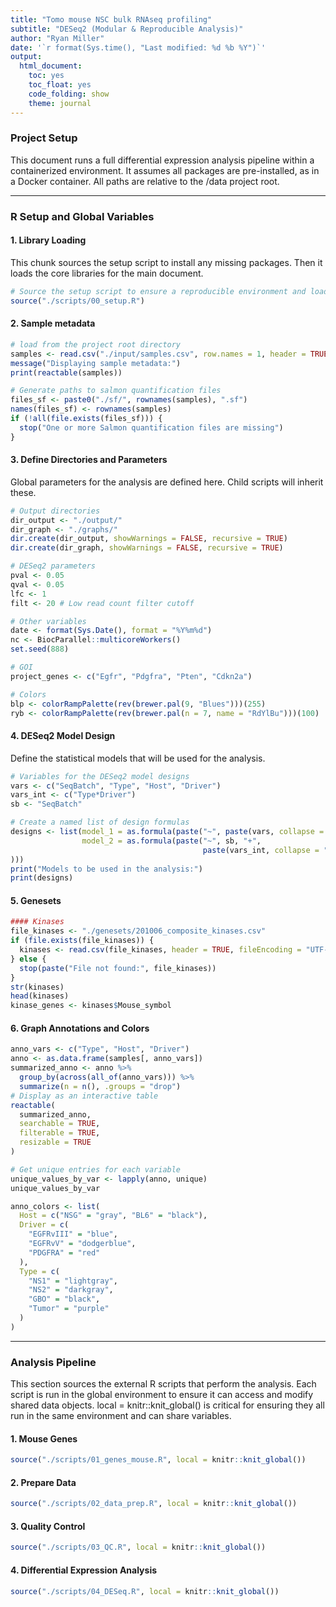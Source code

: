 ```yaml
---
title: "Tomo mouse NSC bulk RNAseq profiling"
subtitle: "DESeq2 (Modular & Reproducible Analysis)"
author: "Ryan Miller"
date: '`r format(Sys.time(), "Last modified: %d %b %Y")`'
output:
  html_document:
    toc: yes
    toc_float: yes
    code_folding: show
    theme: journal
---
```


### Project Setup
This document runs a full differential expression analysis pipeline within a containerized environment.  It assumes all packages are pre-installed, as in a Docker container. All paths are relative to the /data project root.

<hr>

### R Setup and Global Variables

#### 1. Library Loading
This chunk sources the setup script to install any missing packages. Then it loads the core libraries for the main document.
```r
# Source the setup script to ensure a reproducible environment and load all packages
source("./scripts/00_setup.R")
```

#### 2. Sample metadata 
```r
# load from the project root directory
samples <- read.csv("./input/samples.csv", row.names = 1, header = TRUE)
message("Displaying sample metadata:")
print(reactable(samples))

# Generate paths to salmon quantification files
files_sf <- paste0("./sf/", rownames(samples), ".sf")
names(files_sf) <- rownames(samples)
if (!all(file.exists(files_sf))) {
  stop("One or more Salmon quantification files are missing")
}
```


#### 3. Define Directories and Parameters
Global parameters for the analysis are defined here. Child scripts will inherit these.
```r
# Output directories
dir_output <- "./output/"
dir_graph <- "./graphs/"
dir.create(dir_output, showWarnings = FALSE, recursive = TRUE)
dir.create(dir_graph, showWarnings = FALSE, recursive = TRUE)

# DESeq2 parameters
pval <- 0.05
qval <- 0.05
lfc <- 1
filt <- 20 # Low read count filter cutoff

# Other variables
date <- format(Sys.Date(), format = "%Y%m%d")
nc <- BiocParallel::multicoreWorkers()
set.seed(888)

# GOI
project_genes <- c("Egfr", "Pdgfra", "Pten", "Cdkn2a")

# Colors
blp <- colorRampPalette(rev(brewer.pal(9, "Blues")))(255)
ryb <- colorRampPalette(rev(brewer.pal(n = 7, name = "RdYlBu")))(100)
```

#### 4. DESeq2 Model Design
Define the statistical models that will be used for the analysis.
```r
# Variables for the DESeq2 model designs
vars <- c("SeqBatch", "Type", "Host", "Driver")
vars_int <- c("Type*Driver")
sb <- "SeqBatch"

# Create a named list of design formulas
designs <- list(model_1 = as.formula(paste("~", paste(vars, collapse = " + "))),
                model_2 = as.formula(paste("~", sb, "+", 
                                           paste(vars_int, collapse = " + ")
)))
print("Models to be used in the analysis:")
print(designs)
```
#### 5. Genesets
```r
#### Kinases
file_kinases <- "./genesets/201006_composite_kinases.csv"
if (file.exists(file_kinases)) {
  kinases <- read.csv(file_kinases, header = TRUE, fileEncoding = "UTF-8-BOM")
} else {
  stop(paste("File not found:", file_kinases))
}
str(kinases)
head(kinases)
kinase_genes <- kinases$Mouse_symbol
```

#### 6. Graph Annotations and Colors
```r
anno_vars <- c("Type", "Host", "Driver")
anno <- as.data.frame(samples[, anno_vars])
summarized_anno <- anno %>%
  group_by(across(all_of(anno_vars))) %>%
  summarize(n = n(), .groups = "drop")
# Display as an interactive table
reactable(
  summarized_anno,
  searchable = TRUE,
  filterable = TRUE,
  resizable = TRUE
)

# Get unique entries for each variable
unique_values_by_var <- lapply(anno, unique)
unique_values_by_var

anno_colors <- list(
  Host = c("NSG" = "gray", "BL6" = "black"),
  Driver = c(
    "EGFRvIII" = "blue",
    "EGFRvV" = "dodgerblue",
    "PDGFRA" = "red"
  ),
  Type = c(
    "NS1" = "lightgray",
    "NS2" = "darkgray",
    "GBO" = "black",
    "Tumor" = "purple"
  )
)
```

<hr>

### Analysis Pipeline
This section sources the external R scripts that perform the analysis. Each script is run in the global environment to ensure it can access and modify shared data objects. local = knitr::knit_global() is critical for ensuring they all run in the same environment and can share variables.

#### 1. Mouse Genes
```r
source("./scripts/01_genes_mouse.R", local = knitr::knit_global())
```

#### 2. Prepare Data
```r
source("./scripts/02_data_prep.R", local = knitr::knit_global())
```

#### 3. Quality Control
```r
source("./scripts/03_QC.R", local = knitr::knit_global())
```

#### 4. Differential Expression Analysis
```r
source("./scripts/04_DESeq.R", local = knitr::knit_global())
```